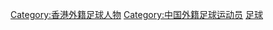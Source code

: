 [[Category:香港外籍足球人物|Category:香港外籍足球人物]]
[[Category:中国外籍足球运动员|Category:中国外籍足球运动员]]
[[Category:香港外籍運動員|足球]]